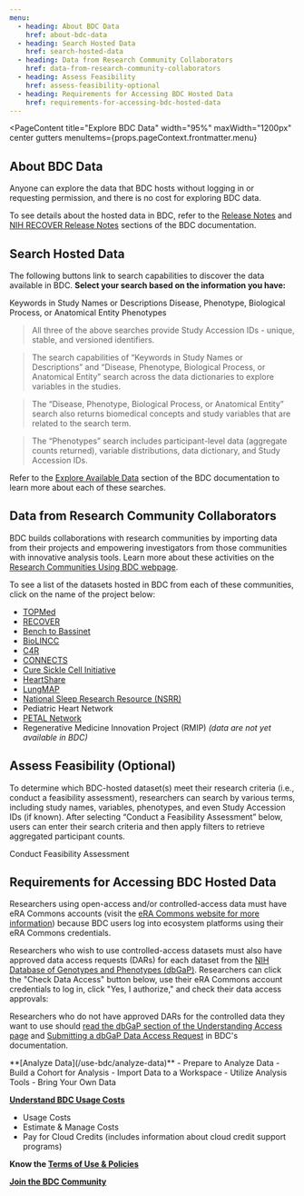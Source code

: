 ```yaml
---
menu:
  - heading: About BDC Data
    href: about-bdc-data  
  - heading: Search Hosted Data
    href: search-hosted-data  
  - heading: Data from Research Community Collaborators
    href: data-from-research-community-collaborators  
  - heading: Assess Feasibility
    href: assess-feasibility-optional
  - heading: Requirements for Accessing BDC Hosted Data
    href: requirements-for-accessing-bdc-hosted-data
---
```


<PageContent 
  title="Explore BDC Data"
  width="95%" maxWidth="1200px" center gutters
  menuItems={props.pageContext.frontmatter.menu}
>

## About BDC Data

Anyone can explore the data that BDC hosts without logging in or requesting permission,
and there is no cost for exploring BDC data.

To see details about the hosted data in BDC, refer to the [Release Notes](https://bdcatalyst.gitbook.io/biodata-catalyst-documentation/written-documentation/release-notes) and [NIH RECOVER Release Notes](https://bdcatalyst.gitbook.io/biodata-catalyst-documentation/written-documentation/nih-recover-release-notes) sections of the BDC documentation.

## Search Hosted Data

The following buttons link to search capabilities to discover the data available in BDC. **Select your search based on the information you have:**

<ButtonContainer>
  <ButtonLink to="https://gen3.biodatacatalyst.nhlbi.nih.gov/discovery" id="search-gen3" width="33%">Keywords in Study Names or Descriptions</ButtonLink>
  <ButtonLink to="/use-bdc/explore-data/dug" id="search-dug" width="33%">Disease, Phenotype, Biological Process, or Anatomical Entity</ButtonLink>
  <ButtonLink to="https://openpicsure.biodatacatalyst.nhlbi.nih.gov/picsureui/" id="search-open" width="33%">Phenotypes</ButtonLink>
</ButtonContainer>

> All three of the above searches provide Study Accession IDs - unique, stable, and versioned identifiers. 

> The search capabilities of “Keywords in Study Names or Descriptions” and “Disease, Phenotype, Biological Process, or Anatomical Entity” search across the data dictionaries to explore variables in the studies. 

> The “Disease, Phenotype, Biological Process, or Anatomical Entity” search also returns biomedical concepts and study variables that are related to the search term. 

> The “Phenotypes” search includes participant-level data (aggregate counts returned), variable distributions, data dictionary, and Study Accession IDs.

Refer to the [Explore Available Data](https://bdcatalyst.gitbook.io/biodata-catalyst-documentation/written-documentation/explore-available-data) section of the BDC documentation to learn more about each of these searches.

## Data from Research Community Collaborators

BDC builds collaborations with research communities by importing data from their projects and empowering investigators from those communities with innovative analysis tools. Learn more about these activities on the [Research Communities Using BDC webpage](/about/research-communities).

To see a list of the datasets hosted in BDC from each of these communities, click on the name of the project below:

* [TOPMed](/about/studies/?program=TOPMed)
* [RECOVER](/about/studies/?program=RECOVER)
* [Bench to Bassinet](/about/studies/?program=Bench+to+Bassinet)
* [BioLINCC](/about/studies/?program=BioLINCC)
* [C4R](/about/studies/?program=C4R)
* [CONNECTS](/about/studies/?program=CONNECTS)
* [Cure Sickle Cell Initiative](/about/studies/?program=Cure+Sickle+Cell+Initiative)
* [HeartShare](/about/studies/?program=HeartShare)
* [LungMAP](/about/studies/?program=LungMAP)
* [National Sleep Research Resource (NSRR)](/about/studies/?program=NSRR)
* Pediatric Heart Network   
* [PETAL Network](/about/studies/?program=PETAL+Network)
* Regenerative Medicine Innovation Project (RMIP) *(data are not yet available in BDC)*

## Assess Feasibility (Optional)

To determine which BDC-hosted dataset(s) meet their research criteria (i.e., conduct a feasibility assessment), researchers can search by various terms, including study names, variables, phenotypes, and even Study Accession IDs (if known). After selecting “Conduct a Feasibility Assessment” below, users can enter their search criteria and then apply filters to retrieve aggregated participant counts.

<ButtonContainer>
  <ButtonLink to="https://openpicsure.biodatacatalyst.nhlbi.nih.gov/picsureui/" id="feasibility-open">Conduct Feasibility Assessment</ButtonLink>
</ButtonContainer>

## Requirements for Accessing BDC Hosted Data

Researchers using open-access and/or controlled-access data must have eRA Commons accounts (visit the [eRA Commons website for more information](https://www.era.nih.gov/register-accounts/create-and-edit-an-account.htm)) because BDC users log into ecosystem platforms using their eRA Commons credentials.

Researchers who wish to use controlled-access datasets must also have approved data access requests (DARs) for each dataset from the [NIH Database of Genotypes and Phenotypes (dbGaP)](https://www.ncbi.nlm.nih.gov/gap/). Researchers can click the "Check Data Access" button below, use their eRA Commons account credentials to log in, click "Yes, I authorize," and check their data access approvals:

<ButtonContainer>
  <DataAccessChecker />
</ButtonContainer>

Researchers who do not have approved DARs for the controlled data they want to use should [read the dbGaP section of the Understanding Access page](https://bdcatalyst.gitbook.io/biodata-catalyst-documentation/written-documentation/data-access/understanding-access-requirements-for-biodata-catalyst#dbgap) and [Submitting a dbGaP Data Access Request](https://bdcatalyst.gitbook.io/biodata-catalyst-documentation/written-documentation/data-access/submitting-a-dbgap-data-access-request) in BDC's documentation.

<NextStepsCard>
  **[Analyze Data](/use-bdc/analyze-data)**
  - Prepare to Analyze Data
  - Build a Cohort for Analysis
  - Import Data to a Workspace
  - Utilize Analysis Tools
  - Bring Your Own Data

  **[Understand BDC Usage Costs](/user-resources/usage-costs)**
  - Usage Costs
  - Estimate & Manage Costs
  - Pay for Cloud Credits (includes information about cloud credit support programs)

  **Know the [Terms of Use & Policies](/user-resources/terms-of-use)**

  **[Join the BDC Community](/join-bdc)**
</NextStepsCard>

</PageContent>

